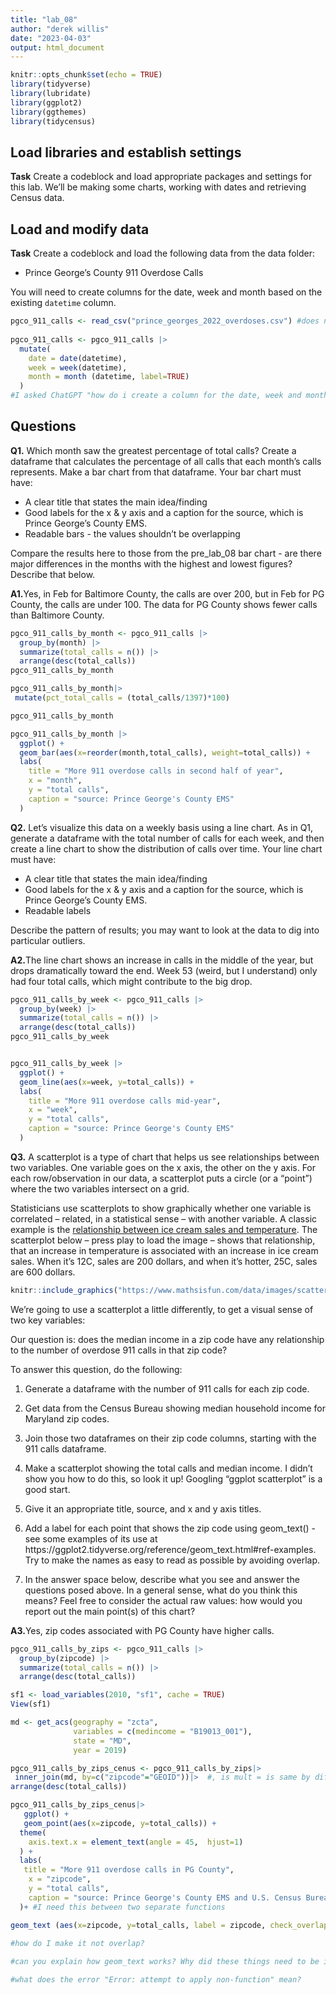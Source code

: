 ```yaml
---
title: "lab_08"
author: "derek willis"
date: "2023-04-03"
output: html_document
---
```


```r
knitr::opts_chunk$set(echo = TRUE)
library(tidyverse)
library(lubridate)
library(ggplot2)
library(ggthemes)
library(tidycensus)
```

## Load libraries and establish settings

**Task** Create a codeblock and load appropriate packages and settings for this lab. We'll be making some charts, working with dates and retrieving Census data.


## Load and modify data

**Task** Create a codeblock and load the following data from the data folder:

* Prince George's County 911 Overdose Calls

You will need to create columns for the date, week and month based on the existing `datetime` column.
```r
pgco_911_calls <- read_csv("prince_georges_2022_overdoses.csv") #does not need a pipe operator 
  
pgco_911_calls <- pgco_911_calls |>
  mutate(
    date = date(datetime), 
    week = week(datetime), 
    month = month (datetime, label=TRUE)
  )
#I asked ChatGPT "how do i create a column for the date, week and month from one column using rstuio tidyverse"

```

## Questions 

**Q1.** Which month saw the greatest percentage of total calls? Create a dataframe that calculates the percentage of all calls that each month's calls represents. Make a bar chart from that dataframe. Your bar chart must have:

* A clear title that states the main idea/finding
* Good labels for the x & y axis and a caption for the source, which is Prince George's County EMS.
* Readable bars - the values shouldn't be overlapping

Compare the results here to those from the pre_lab_08 bar chart - are there major differences in the months with the highest and lowest figures? Describe that below.

**A1.**Yes, in Feb for Baltimore County, the calls are over 200, but in Feb for PG County, the calls are under 100. The data for PG County shows fewer calls than Baltimore County. 

```r
pgco_911_calls_by_month <- pgco_911_calls |>
  group_by(month) |> 
  summarize(total_calls = n()) |> 
  arrange(desc(total_calls))
pgco_911_calls_by_month

pgco_911_calls_by_month|> 
 mutate(pct_total_calls = (total_calls/1397)*100)

pgco_911_calls_by_month

pgco_911_calls_by_month |>
  ggplot() + 
  geom_bar(aes(x=reorder(month,total_calls), weight=total_calls)) +
  labs(
    title = "More 911 overdose calls in second half of year", 
    x = "month", 
    y = "total calls", 
    caption = "source: Prince George's County EMS"
  )


```

**Q2.** Let's visualize this data on a weekly basis using a line chart. As in Q1, generate a dataframe with the total number of calls for each week, and then create a line chart to show the distribution of calls over time. Your line chart must have:

* A clear title that states the main idea/finding
* Good labels for the x & y axis and a caption for the source, which is Prince George's County EMS.
* Readable labels

Describe the pattern of results; you may want to look at the data to dig into particular outliers.

**A2.**The line chart shows an increase in calls in the middle of the year, but drops dramatically toward the end. Week 53 (weird, but I understand) only had four total calls, which might contribute to the big drop. 


```r
pgco_911_calls_by_week <- pgco_911_calls |>
  group_by(week) |> 
  summarize(total_calls = n()) |> 
  arrange(desc(total_calls))
pgco_911_calls_by_week


pgco_911_calls_by_week |>
  ggplot() + 
  geom_line(aes(x=week, y=total_calls)) +
  labs(
    title = "More 911 overdose calls mid-year", 
    x = "week", 
    y = "total calls", 
    caption = "source: Prince George's County EMS"
  )
```

**Q3.**  A scatterplot is a type of chart that helps us see relationships between two variables. One variable goes on the x axis, the other on the y axis.  For each row/observation in our data, a scatterplot puts a circle (or a "point") where the two variables intersect on a grid. 

Statisticians use scatterplots to show graphically whether one variable is correlated -- related, in a statistical sense -- with another variable.  A classic example is the [relationship between ice cream sales and temperature](https://www.mathsisfun.com/data/scatter-xy-plots.html). The scatterplot below -- press play to load the image -- shows that relationship, that an increase in temperature is associated with an increase in ice cream sales. When it's 12C, sales are 200 dollars, and when it's hotter, 25C, sales are 600 dollars.

```r
knitr::include_graphics("https://www.mathsisfun.com/data/images/scatter-ice-cream1.svg")
```

We're going to use a scatterplot a little differently, to get a visual sense of two key variables: 

Our question is: does the median income in a zip code have any relationship to the number of overdose 911 calls in that zip code?

To answer this question, do the following:

1. Generate a dataframe with the number of 911 calls for each zip code.
2. Get data from the Census Bureau showing median household income for Maryland zip codes.
3. Join those two dataframes on their zip code columns, starting with the 911 calls dataframe.
4. Make a scatterplot showing the total calls and median income. I didn't show you how to do this, so look it up! Googling "ggplot scatterplot" is a good start.
5. Give it an appropriate title, source, and x and y axis titles.
6. Add a label for each point that shows the zip code using geom_text() - see some examples of its use at https://ggplot2.tidyverse.org/reference/geom_text.html#ref-examples. Try to make the names as easy to read as possible by avoiding overlap.

7. In the answer space below, describe what you see and answer the questions posed above. In a general sense, what do you think this means? Feel free to consider the actual raw values: how would you report out the main point(s) of this chart?

**A3.**Yes, zip codes associated with PG County have higher calls. 

```r
pgco_911_calls_by_zips <- pgco_911_calls |>
  group_by(zipcode) |> 
  summarize(total_calls = n()) |> 
  arrange(desc(total_calls))

sf1 <- load_variables(2010, "sf1", cache = TRUE)
View(sf1)

md <- get_acs(geography = "zcta",
              variables = c(medincome = "B19013_001"),
              state = "MD",
              year = 2019) 

pgco_911_calls_by_zips_cenus <- pgco_911_calls_by_zips|>
 inner_join(md, by=c("zipcode"="GEOID"))|>  #, is mult = is same by diff column name
arrange(desc(total_calls))

pgco_911_calls_by_zips_cenus|>
   ggplot() + 
   geom_point(aes(x=zipcode, y=total_calls)) + 
  theme(
    axis.text.x = element_text(angle = 45,  hjust=1)
  ) +
  labs(
   title = "More 911 overdose calls in PG County", 
    x = "zipcode", 
    y = "total calls", 
    caption = "source: Prince George's County EMS and U.S. Census Bureau" 
  )+ #I need this between two separate functions

geom_text (aes(x=zipcode, y=total_calls, label = zipcode, check_overlap = TRUE))

#how do I make it not overlap?
  
#can you explain how geom_text works? Why did these things need to be included to answer the question? 

#what does the error "Error: attempt to apply non-function" mean? 
```
